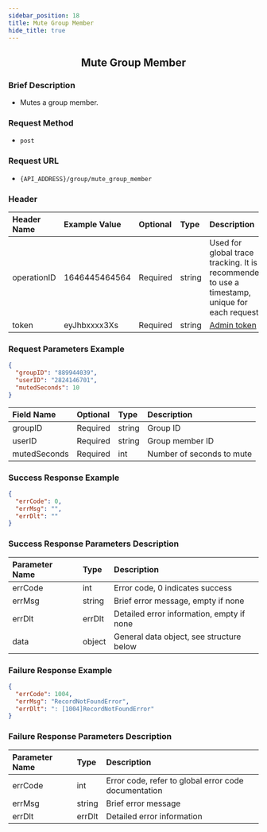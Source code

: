 ```yaml
---
sidebar_position: 18
title: Mute Group Member
hide_title: true
---
```


<center>

## Mute Group Member

</center>

### Brief Description
- Mutes a group member.

### Request Method
- `post`

### Request URL
- `{API_ADDRESS}/group/mute_group_member`


### Header
| Header Name | Example Value    | Optional | Type   | Description                                                                 |
|:------------|:-----------------|:---------|:-------|:---------------------------------------------------------------------------|
| operationID | 1646445464564    | Required | string | Used for global trace tracking. It is recommended to use a timestamp, unique for each request |
| token       | eyJhbxxxx3Xs     | Required | string | [Admin token](/restapi/apis/authenticationManagement/getAdminToken) |

### Request Parameters Example

```json
{
  "groupID": "889944039",
  "userID": "2824146701",
  "mutedSeconds": 10
}
```

| Field Name    | Optional | Type   | Description                 |
|:--------------|:---------|:-------|:----------------------------|
| groupID       | Required | string | Group ID                    |
| userID        | Required | string | Group member ID             |
| mutedSeconds  | Required | int    | Number of seconds to mute   |

### Success Response Example

```json
{
  "errCode": 0,
  "errMsg": "",
  "errDlt": ""
}
```

### Success Response Parameters Description

| Parameter Name | Type   | Description                                |
|:---------------|:-------|:-------------------------------------------|
| errCode        | int    | Error code, 0 indicates success            |
| errMsg         | string | Brief error message, empty if none         |
| errDlt         | errDlt | Detailed error information, empty if none  |
| data           | object | General data object, see structure below   |

### Failure Response Example

```json
{
  "errCode": 1004,
  "errMsg": "RecordNotFoundError",
  "errDlt": ": [1004]RecordNotFoundError"
}
```

### Failure Response Parameters Description

| Parameter Name | Type   | Description                                      |
|:---------------|:-------|:-------------------------------------------------|
| errCode        | int    | Error code, refer to global error code documentation |
| errMsg         | string | Brief error message                              |
| errDlt         | errDlt | Detailed error information                       |
